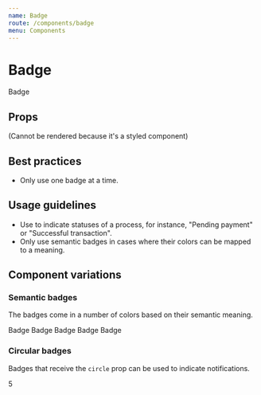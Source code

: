 ```yaml
---
name: Badge
route: /components/badge
menu: Components
---
```





# Badge

<Playground wrapper={Wrapper}>
  <Badge>Badge</Badge>
</Playground>

## Props
(Cannot be rendered because it's a styled component)

## Best practices
- Only use one badge at a time.

## Usage guidelines

- Use to indicate statuses of a process, for instance, "Pending payment" or
  "Successful transaction".
- Only use semantic badges in cases where their colors can be mapped to a
  meaning.

## Component variations

### Semantic badges
The badges come in a number of colors based on their semantic meaning.

<Playground wrapper={Wrapper}>
  <Fragment>
    <Badge color={Badge.NEUTRAL}>Badge</Badge>
    <Badge color={Badge.PRIMARY}>Badge</Badge>
    <Badge color={Badge.SUCCESS}>Badge</Badge>
    <Badge color={Badge.WARNING}>Badge</Badge>
    <Badge color={Badge.DANGER}>Badge</Badge>
  </Fragment>
</Playground>

### Circular badges
Badges that receive the `circle` prop can be used to indicate notifications.

<Playground wrapper={Wrapper}>
  <Badge circle color={Badge.DANGER}>5</Badge>
</Playground>
